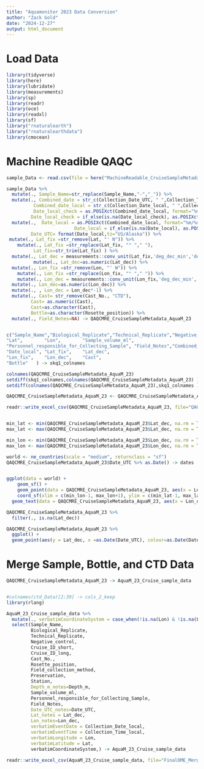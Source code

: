 ```yaml
---
title: "Aquamonitor 2023 Data Conversion"
author: "Zack Gold"
date: "2024-12-27"
output: html_document
---
```


# Load Data

```r
library(tidyverse)
library(here)
library(lubridate)
library(measurements)
library(sp)
library(readr)
library(oce)
library(readxl)
library(sf)
library("rnaturalearth")
library("rnaturalearthdata")
library(cmocean)

```

# Machine Readible QAQC

```r

sample_Data <- read.csv(file = here("MachineReadable_CruiseSampleMetadata_AquaM_23.csv"), header=T,fileEncoding="UTF-8")

sample_Data %>% 
  mutate(., Sample_Name=str_replace(Sample_Name,"-","_")) %>% 
  mutate(., Combined_date = str_c(Collection_Date_UTC, " ",Collection_Time_UTC),
          Combined_date_local = str_c(Collection_Date_local, " ",Collection_Time_local),
          Date_local_check = as.POSIXct(Combined_date_local, format="%m/%d/%y %H:%M", tz="US/Alaska"),
         Date_local_check = if_else(is.na(Date_local_check), as.POSIXct(Combined_date_local, format="%m/%d/%y", tz="UTC"), Date_local_check )) %>% 
  mutate(.,  Date_local = as.POSIXct(Combined_date_local, format="%m/%d/%Y %H:%M", tz="UTC"),
                         Date_local = if_else(is.na(Date_local), as.POSIXct(Collection_Date_local, format="%m/%d/%y", tz="UTC"), Date_local ),
         Date_UTC= format(Date_local,tz="US/Alaska")) %>% 
 mutate(., Lat_fix =str_remove(Lat, "' N")) %>% 
    mutate(., Lat_fix =str_replace(Lat_fix, "° "," "),
          Lat_fix=str_trim(Lat_fix) ) %>% 
  mutate(., Lat_dec = measurements::conv_unit(Lat_fix,'deg_dec_min','dec_deg')) %>% 
          mutate(., Lat_dec=as.numeric(Lat_dec)) %>% 
  mutate(., Lon_fix =str_remove(Lon, "' W")) %>% 
    mutate(., Lon_fix =str_replace(Lon_fix, "° "," ")) %>%
    mutate(., Lon_dec = measurements::conv_unit(Lon_fix,'deg_dec_min','dec_deg')) %>% 
  mutate(., Lon_dec=as.numeric(Lon_dec)) %>% 
  mutate(., , Lon_dec = Lon_dec*-1) %>% 
  mutate(., Cast= str_remove(Cast_No., "CTD"),
         Cast= as.numeric(Cast),
         Cast=as.character(Cast),
         Bottle=as.character(Rosette_position)) %>% 
  mutate(., Field_Notes=NA) -> QAQCMRE_CruiseSampleMetadata_AquaM_23


c("Sample_Name","Biological_Replicate","Technical_Replicate","Negative_control",    "Cruise_ID_short",     "Cruise_ID_long",     "Collection_Date_UTC", "Collection_Date_local","Collection_Time_UTC","Collection_Time_local"                   ,"Field_Sample_Name",   "Cast_No.",  "Rosette_position",    "Field_collection_method"       ,"Preservation",       "Area.within.region",  "Station",    "Depth_m",   
"Lat",        "Lon",        "Sample_volume_ml",   
"Personnel_responsible_for_Collecting_Sample", "Field_Notes","Combined_date",      "Combined_date_local", "Date_UTC",   "Date_local_check",   
"Date_local", "Lat_fix",    "Lat_dec",   
"Lon_fix",    "Lon_dec",    "Cast",      
"Bottle"   ) -> skq1_colnames

colnames(QAQCMRE_CruiseSampleMetadata_AquaM_23)
setdiff(skq1_colnames,colnames(QAQCMRE_CruiseSampleMetadata_AquaM_23) )
setdiff(colnames(QAQCMRE_CruiseSampleMetadata_AquaM_23),skq1_colnames )

QAQCMRE_CruiseSampleMetadata_AquaM_23 <- QAQCMRE_CruiseSampleMetadata_AquaM_23[, skq1_colnames]

readr::write_excel_csv(QAQCMRE_CruiseSampleMetadata_AquaM_23, file="QAQCMRE_CruiseSampleMetadata_AquaM_23.csv")



```



```r

min_lat <- min(QAQCMRE_CruiseSampleMetadata_AquaM_23$Lat_dec, na.rm = T)
max_lat <- max(QAQCMRE_CruiseSampleMetadata_AquaM_23$Lat_dec, na.rm = T)

min_lon <- min(QAQCMRE_CruiseSampleMetadata_AquaM_23$Lon_dec, na.rm = T)
max_lon <- max(QAQCMRE_CruiseSampleMetadata_AquaM_23$Lon_dec, na.rm = T)

world <- ne_countries(scale = "medium", returnclass = "sf")
QAQCMRE_CruiseSampleMetadata_AquaM_23$Date_UTC %>% as.Date() -> dates


ggplot(data = world) +
    geom_sf() +
    geom_point(data = QAQCMRE_CruiseSampleMetadata_AquaM_23, aes(x = Lon_dec, y = Lat_dec, colour=as.Date(Date_UTC)), size=2) +
    coord_sf(xlim = c(min_lon-1, max_lon+1), ylim = c(min_lat-1, max_lat+1), expand = FALSE) +theme_bw() +xlab("Longitude") +ylab("Latitude") +
  geom_text(data = QAQCMRE_CruiseSampleMetadata_AquaM_23, aes(x = Lon_dec, y = Lat_dec, label=Station),size = 2, colour="black") + scale_color_cmocean(labels=dates, breaks=dates, name ="tempo", start = 0.1, end=0.5) +labs(colour="Date")


```

```r
QAQCMRE_CruiseSampleMetadata_AquaM_23 %>% 
  filter(., is.na(Lat_dec))
```
```r
QAQCMRE_CruiseSampleMetadata_AquaM_23 %>% 
  ggplot() +
  geom_point(aes(y = Lat_dec, x =as.Date(Date_UTC), colour=as.Date(Date_UTC)), size=2) + scale_color_cmocean(labels=dates, breaks=dates, name ="tempo", start = 0.1, end=0.5) +labs(colour="Date") +scale_x_date(date_labels = "%b %d %Y")

```



# Merge Sample, Bottle, and CTD Data

```r
QAQCMRE_CruiseSampleMetadata_AquaM_23 -> AquaM_23_Cruise_sample_data


#colnames(ctd_Data)[2:39] -> cols_2_keep
library(rlang)

AquaM_23_Cruise_sample_data %>% 
  mutate(., verbatimCoordinateSystem = case_when(!is.na(Lon) & !is.na(Lat) ~ "degrees minutes seconds", TRUE ~ NA_character_)) %>%
  select(Sample_Name, 
         Biological_Replicate,
         Technical_Replicate,
         Negative_control, 
         Cruise_ID_short, 
         Cruise_ID_long,
         Cast_No.,
         Rosette_position,
         Field_collection_method,
         Preservation,
         Station,
         Depth_m_notes=Depth_m,
         Sample_volume_ml,
         Personnel_responsible_for_Collecting_Sample,
         Field_Notes,
         Date_UTC_notes=Date_UTC,
         Lat_notes = Lat_dec,
         Lon_notes=Lon_dec,
         verbatimEventDate = Collection_Date_local,
         verbatimEventTime = Collection_Time_local,
         verbatimLongitude = Lon,
         verbatimLatitude = Lat,
         verbatimCoordinateSystem,) -> AquaM_23_Cruise_sample_data

readr::write_excel_csv(AquaM_23_Cruise_sample_data, file="FinalOME_Merge_AquaM_23.csv")
```


